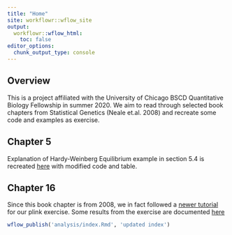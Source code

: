 ```yaml
---
title: "Home"
site: workflowr::wflow_site
output:
  workflowr::wflow_html:
    toc: false
editor_options:
  chunk_output_type: console
---
```



## Overview
This is a project affiliated with the University of Chicago BSCD Quantitative Biology Fellowship in summer 2020. We aim to read through selected book chapters from Statistical Genetics (Neale et.al. 2008) and recreate some code and examples as exercise. 

## Chapter 5
Explanation of Hardy-Weinberg Equilibrium example in section 5.4 is recreated [here](statistical_power.html) with modified code and table. 

## Chapter 16
Since this book chapter is from 2008, we in fact followed a [newer tutorial](http://zzz.bwh.harvard.edu/plink/tutorial.shtml) for our plink exercise. Some results from the exercise are documented [here](plink.html)

```r
wflow_publish('analysis/index.Rmd', 'updated index')
```

